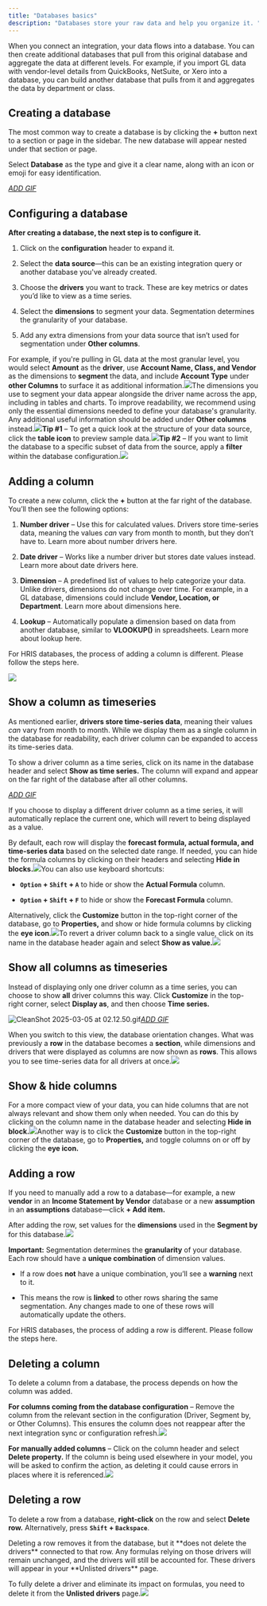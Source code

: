```yaml
---
title: "Databases basics"
description: "Databases store your raw data and help you organize it. "
---
```


When you connect an integration, your data flows into a database. You can then create additional databases that pull from this original database and aggregate the data at different levels. For example, if you import GL data with vendor-level details from QuickBooks, NetSuite, or Xero into a database, you can build another database that pulls from it and aggregates the data by department or class.

## Creating a database

The most common way to create a database is by clicking the **+** button next to a section or page in the sidebar. The new database will appear nested under that section or page.

Select **Database** as the type and give it a clear name, along with an icon or emoji for easy identification.

*<u>ADD GIF</u>*

## Configuring a database

**After creating a database, the next step is to configure it.**

1. Click on the **configuration** header to expand it.

2. Select the **data source**—this can be an existing integration query or another database you've already created.

3. Choose the **drivers** you want to track. These are key metrics or dates you’d like to view as a time series.

4. Select the **dimensions** to segment your data. Segmentation determines the granularity of your database.

5. Add any extra dimensions from your data source that isn’t used for segmentation under **Other columns**.

For example, if you're pulling in GL data at the most granular level, you would select **Amount** as the **driver**, use **Account Name, Class, and Vendor** as the dimensions to **segment** the data, and include **Account Type** under **other Columns** to surface it as additional information.![](/images/databases-config.png)The dimensions you use to segment your data appear alongside the driver name across the app, including in tables and charts. To improve readability, we recommend using only the essential dimensions needed to define your database's granularity. Any additional useful information should be added under **Other columns** instead.![](/images/dimensions-pills.png)**Tip #1** – To get a quick look at the structure of your data source, click the **table icon** to preview sample data.![](/images/databases-config-preview.png)**Tip #2** – If you want to limit the database to a specific subset of data from the source, apply a **filter** within the database configuration.![](/images/databases-config-filters.png)

## Adding a column

To create a new column, click the **+** button at the far right of the database. You’ll then see the following options:

1. **Number driver** – Use this for calculated values. Drivers store time-series data, meaning the values *can* vary from month to month, but they don’t have to. Learn more about number drivers here.

2. **Date driver** – Works like a number driver but stores date values instead. Learn more about date drivers here.

3. **Dimension** – A predefined list of values to help categorize your data. Unlike drivers, dimensions do not change over time. For example, in a GL database, dimensions could include **Vendor, Location, or Department**. Learn more about dimensions here.

4. **Lookup** – Automatically populate a dimension based on data from another database, similar to **VLOOKUP()** in spreadsheets. Learn more about lookup here.

<Note>
  For HRIS databases, the process of adding a column is different. Please follow the steps here.
</Note>

![](/images/databases-new-column@2x.png)

## Show a column as timeseries

As mentioned earlier, **drivers store time-series data**, meaning their values *can* vary from month to month. While we display them as a single column in the database for readability, each driver column can be expanded to access its time-series data.

To show a driver column as a time series, click on its name in the database header and select **Show as time series.** The column will expand and appear on the far right of the database after all other columns.

*<u>ADD GIF</u>*

<Info>
  If you choose to display a different driver column as a time series, it will automatically replace the current one, which will revert to being displayed as a value.
</Info>

By default, each row will display the **forecast formula, actual formula, and time-series data** based on the selected date range. If needed, you can hide the formula columns by clicking on their headers and selecting **Hide in blocks.**![](/images/databases-hide-column.png)You can also use keyboard shortcuts:

* **`Option` + `Shift` + `A`** to hide or show the **Actual Formula** column.

* **`Option` + `Shift` + `F`** to hide or show the **Forecast Formula** column.

Alternatively, click the **Customize** button in the top-right corner of the database, go to **Properties,** and show or hide formula columns by clicking the **eye icon**.![](/images/databases-properties.png)To revert a driver column back to a single value, click on its name in the database header again and select **Show as value.**![](/images/databases-show-as-value.png)

## Show all columns as timeseries

Instead of displaying only one driver column as a time series, you can choose to show **all** driver columns this way. Click **Customize** in the top-right corner, select **Display as**, and then choose **Time series.**

![CleanShot 2025-03-05 at 02.12.50.gif](attachment:6458c785-c300-45a0-81fa-8dad921f7854:CleanShot_2025-03-05_at_02.12.50.gif)*<u>ADD GIF</u>*

When you switch to this view, the database orientation changes. What was previously a **row** in the database becomes a **section**, while dimensions and drivers that were displayed as columns are now shown as **rows**. This allows you to see time-series data for all drivers at once.![](/images/database-as-timeseries.png)

## Show & hide columns

For a more compact view of your data, you can hide columns that are not always relevant and show them only when needed. You can do this by clicking on the column name in the database header and selecting **Hide in block.**![](/images/database-hide-in-block.png)Another way is to click the **Customize** button in the top-right corner of the database, go to **Properties,** and toggle columns on or off by clicking the **eye icon.**

## Adding a row

If you need to manually add a row to a database—for example, a new **vendor** in an **Income Statement by Vendor** database or a new **assumption** in an **assumptions** database—click **+ Add item.**

After adding the row, set values for the **dimensions** used in the **Segment by** for this database.![](/images/database-add-row.png)

**Important:** Segmentation determines the **granularity** of your database. Each row should have a **unique combination** of dimension values.

* If a row does **not** have a unique combination, you’ll see a **warning** next to it.

* This means the row is **linked** to other rows sharing the same segmentation. Any changes made to one of these rows will automatically update the others.

<Note>
  For HRIS databases, the process of adding a row is different. Please follow the steps here.
</Note>

## Deleting a column

To delete a column from a database, the process depends on how the column was added.

**For columns coming from the database configuration** – Remove the column from the relevant section in the configuration (Driver, Segment by, or Other Columns). This ensures the column does not reappear after the next integration sync or configuration refresh.![](/images/database-remove-from-config.png)

**For manually added columns** – Click on the column header and select **Delete property.** If the column is being used elsewhere in your model, you will be asked to confirm the action, as deleting it could cause errors in places where it is referenced.![](/images/database-delete-property.png)

## Deleting a row

To delete a row from a database, **right-click** on the row and select **Delete row.** Alternatively, press **`Shift` + `Backspace`**.

<Warning>
  Deleting a row removes it from the database, but it **does not delete the drivers** connected to that row. Any formulas relying on those drivers will remain unchanged, and the drivers will still be accounted for. These drivers will appear in your **Unlisted drivers** page.
</Warning>

To fully delete a driver and eliminate its impact on formulas, you need to delete it from the **Unlisted drivers** page.![](/images/unlisted.png)